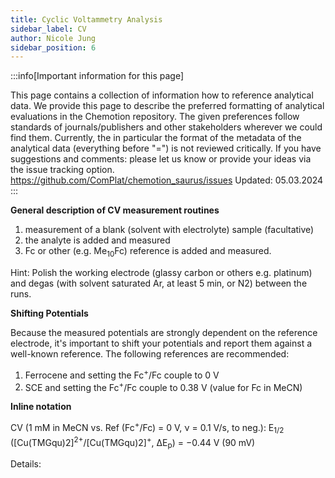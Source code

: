 ```yaml
---
title: Cyclic Voltammetry Analysis
sidebar_label: CV
author: Nicole Jung
sidebar_position: 6
---
```


:::info[Important information for this page] 

This page contains a collection of information how to reference analytical data. We provide this page to describe the preferred formatting of analytical evaluations in the Chemotion repository. The given preferences follow standards of journals/publishers and other stakeholders wherever we could find them. Currently, the in particular the format of the metadata of the analytical data (everything before "=") is not reviewed critically. If you have suggestions and comments: please let us know or provide your ideas via the issue tracking option. 
https://github.com/ComPlat/chemotion_saurus/issues
Updated: 05.03.2024
:::

**General description of CV measurement routines**

1. measurement of a blank (solvent with electrolyte) sample (facultative)
2. the analyte is added and measured 
3. Fc or other (e.g. Me<sub>10</sub>Fc) reference is added and measured.

Hint: Polish the working electrode (glassy carbon or others e.g. platinum) and degas (with solvent saturated Ar, at least 5 min, or N2) between the runs.

**Shifting Potentials**

Because the measured potentials are strongly dependent on the reference electrode, it's important to shift your potentials and report them against a well-known reference.
The following references are recommended:
1. Ferrocene and setting the Fc<sup>+</sup>/Fc couple to 0 V
2. SCE and setting the Fc<sup>+</sup>/Fc couple to 0.38 V (value for Fc in MeCN) 

**Inline notation**

CV (1 mM in MeCN vs. Ref (Fc<sup>+</sup>/Fc) = 0 V, ν = 0.1 V/s, to neg.): E<sub>1/2</sub> ([Cu(TMGqu)2]<sup>2+</sup>/[Cu(TMGqu)2]<sup>+</sup>, ΔE<sub>p</sub>) = −0.44 V (90 mV)

Details:
